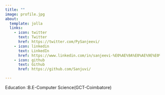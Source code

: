 ```yaml
---
title: ""
image: profile.jpg
about:
  template: jolla
  links:
    - icon: twitter
      text: Twitter
      href: https://twitter.com/PySanjeevi/
    - icon: linkedin
      text: LinkedIn
      href: https://www.linkedin.com/in/sanjeevi-%E0%AE%9A%E0%AE%9E%E0%AF%8D%E0%AE%9A%E0%AF%80%E0%AE%B5%E0%AE%BF-01a7b813b/
    - icon: github
      text: Github
      href: https://github.com/Sanjuvi/

---
```


Education :B.E-Computer Science(GCT-Coimbatore)

